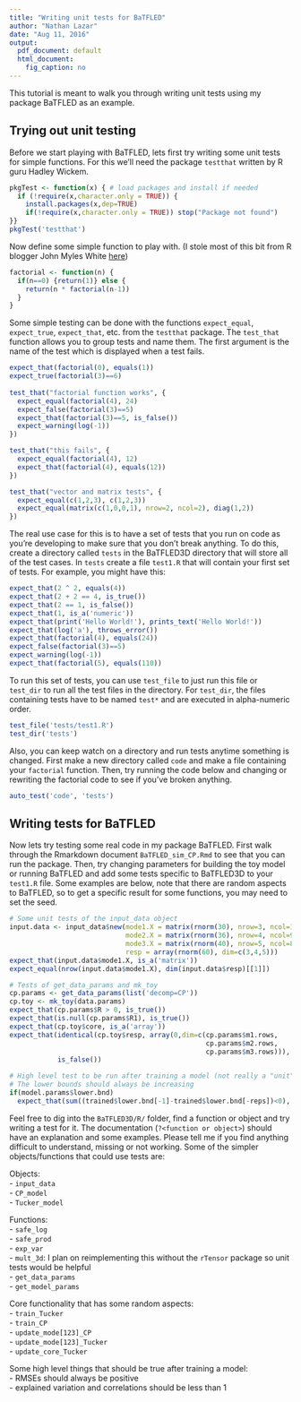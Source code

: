 ```yaml
---
title: "Writing unit tests for BaTFLED"
author: "Nathan Lazar"
date: "Aug 11, 2016"
output:
  pdf_document: default
  html_document:
    fig_caption: no
---
```

This tutorial is meant to walk you through writing unit tests using my package BaTFLED as an example.

## Trying out unit testing

Before we start playing with BaTFLED, lets first try writing some unit tests for simple functions. For this we'll need the package `testthat` written by R guru Hadley Wickem. 

```r
pkgTest <- function(x) { # load packages and install if needed
  if (!require(x,character.only = TRUE)) {
    install.packages(x,dep=TRUE)
    if(!require(x,character.only = TRUE)) stop("Package not found")
}}
pkgTest('testthat')
```

Now define some simple function to play with.
(I stole most of this bit from R blogger John Myles White [here](https://www.r-bloggers.com/unit-testing-in-r-the-bare-minimum/))

```r
factorial <- function(n) {
  if(n==0) {return(1)} else {
    return(n * factorial(n-1)) 
  }
}
```

Some simple testing can be done with the functions `expect_equal`, `expect_true`, `expect_that`, etc. from the `testthat` package. The `test_that` function allows you to group tests and name them. The first argument is the name of the test which is displayed when a test fails.

```r
expect_that(factorial(0), equals(1))
expect_true(factorial(3)==6)
  
test_that("factorial function works", {
  expect_equal(factorial(4), 24)
  expect_false(factorial(3)==5)
  expect_that(factorial(3)==5, is_false())
  expect_warning(log(-1))
})

test_that("this fails", {
  expect_equal(factorial(4), 12)
  expect_that(factorial(4), equals(12))
})

test_that("vector and matrix tests", {
  expect_equal(c(1,2,3), c(1,2,3))
  expect_equal(matrix(c(1,0,0,1), nrow=2, ncol=2), diag(1,2))
})
```

The real use case for this is to have a set of tests that you run on code as you're developing to make sure that you don't break anything. To do this, create a directory called `tests` in the BaTFLED3D directory that will store all of the test cases. In `tests` create a file `test1.R` that will contain your first set of tests. For example, you might have this:

```r
expect_that(2 ^ 2, equals(4))
expect_that(2 + 2 == 4, is_true())
expect_that(2 == 1, is_false())
expect_that(1, is_a('numeric'))
expect_that(print('Hello World!'), prints_text('Hello World!'))
expect_that(log('a'), throws_error())
expect_that(factorial(4), equals(24))
expect_false(factorial(3)==5)
expect_warning(log(-1))
expect_that(factorial(5), equals(110))
```

To run this set of tests, you can use `test_file` to just run this file or `test_dir` to run all the test files in the directory. For `test_dir`, the files containing tests have to be named `test*` and are executed in alpha-numeric order.

```r
test_file('tests/test1.R')
test_dir('tests')
```

Also, you can keep watch on a directory and run tests anytime something is changed. First make a new directory called `code` and make a file containing your `factorial` function. Then, try running the code below and  changing or rewriting the factorial code to see if you've broken anything.

```r
auto_test('code', 'tests')
```

## Writing tests for BaTFLED

Now lets try testing some real code in my package BaTFLED. First walk through the Rmarkdown document `BaTFLED_sim_CP.Rmd` to see that you can run the package. Then, try changing parameters for building the toy model or running BaTFLED and add some tests specific to BaTFLED3D to your `test1.R` file. Some examples are below, note that there are random aspects to BaTFLED, so to get a specific result for some functions, you may need to set the seed.

```r
# Some unit tests of the input_data object
input.data <- input_data$new(mode1.X = matrix(rnorm(30), nrow=3, ncol=10),
                             mode2.X = matrix(rnorm(36), nrow=4, ncol=9), 
                             mode3.X = matrix(rnorm(40), nrow=5, ncol=8),
                             resp = array(rnorm(60), dim=c(3,4,5)))
expect_that(input.data$mode1.X, is_a('matrix'))
expect_equal(nrow(input.data$mode1.X), dim(input.data$resp)[[1]])

# Tests of get_data_params and mk_toy
cp.params <- get_data_params(list('decomp=CP'))
cp.toy <- mk_toy(data.params)
expect_that(cp.params$R > 0, is_true())
expect_that(is.null(cp.params$R1), is_true())
expect_that(cp.toy$core, is_a('array'))
expect_that(identical(cp.toy$resp, array(0,dim=c(cp.params$m1.rows, 
                                                 cp.params$m2.rows, 
                                                 cp.params$m3.rows))), 
            is_false())

# High level test to be run after training a model (not really a "unit" test):
# The lower bounds should always be increasing
if(model.params$lower.bnd)
  expect_that(sum((trained$lower.bnd[-1]-trained$lower.bnd[-reps])<0), equals(0))
```

Feel free to dig into the `BaTFLED3D/R/` folder, find a function or object and try writing a test for it. The documentation (`?<function or object>`) should have an explanation and some examples. Please tell me if you find anything difficult to understand, missing or not working. Some of the simpler objects/functions that could use tests are:

Objects:  
 - `input_data`  
 - `CP_model`  
 - `Tucker_model`  
 
Functions:  
 - `safe_log`  
 - `safe_prod`  
 - `exp_var`  
 - `mult_3d`: I plan on reimplementing this without the `rTensor` package so unit tests would be helpful  
 - `get_data_params`  
 - `get_model_params`  
 
Core functionality that has some random aspects:  
 - `train_Tucker`  
 - `train_CP`  
 - `update_mode[123]_CP`  
 - `update_mode[123]_Tucker`  
 - `update_core_Tucker`  
 
Some high level things that should be true after training a model:  
 - RMSEs should always be positive   
 - explained variation and correlations should be less than 1    